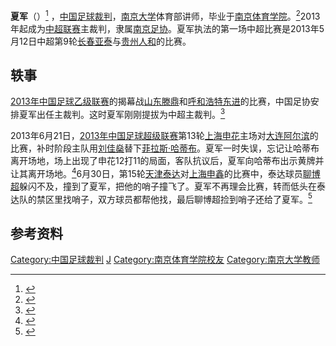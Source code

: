 {{infobox Football official
|                name = 夏军
|               image = 
|            fullname = 
|         dateofbirth = {{birth date and age|1977|2|10}}
|         cityofbirth = 
|      countryofbirth = [[中华人民共和国|中华人民共和国]]
|         dateofdeath = 
|         cityofdeath = 
|      countryofdeath = 
|     otheroccupation = 
|               years = ?<br>?<br>2013 - 
|              league = [[中乙联赛|中乙联赛]]<br>[[中甲联赛|中甲联赛]]<br>[[中超联赛|中超联赛]]
|                role = [[球證|球證]]<br>[[球證|球證]]<br>[[球證|球證]]
|  internationalyears = 
|       confederation = 
|   internationalrole = 
}}
'''夏军'''（{{bd|1977年|2月10日}}）<ref>{{cite web|title=Referee profile of Jun Xia|url=http://www.transfermarkt.co.uk/en/xia/profil/schiedsrichter_8994.html|publisher=Transfermarkt|accessdate=2013-06-22}}{{dead link|date=2017年12月 |bot=InternetArchiveBot |fix-attempted=yes }}</ref> ，[[中国|中国]][[足球裁判|足球裁判]]，[[南京大学|南京大学]]体育部讲师，毕业于[[南京体育学院|南京体育学院]]。<ref>{{cite web|title=师资队伍|url=http://tyb.nju.edu.cn/jbgk/index.aspx|work=基本情况|publisher=南京大学体育部|accessdate=2013-06-22|deadurl=yes|archiveurl=https://web.archive.org/web/20130730093702/http://tyb.nju.edu.cn/jbgk/index.aspx|archivedate=2013-07-30}}</ref>2013年起成为[[中超联赛|中超联赛]]主裁判，隶属[[南京足协|南京足协]]。夏军执法的第一场中超比赛是2013年5月12日中超第9轮[[长春亚泰|长春亚泰]]与[[贵州人和|贵州人和]]的比赛。

== 轶事 ==
[[2013年中国足球乙级联赛|2013年中国足球乙级联赛]]的揭幕战[[山东滕鼎|山东滕鼎]]和[[呼和浩特东进|呼和浩特东进]]的比赛，中国足协安排夏军出任主裁判。这时夏军刚刚提拔为中超主裁判。<ref>{{cite news|title=中乙第1轮裁判：中超裁判夏军执法中乙开幕式|url=http://news.cfareferee.com/index.php/773.html|accessdate=2013-06-22|newspaper=足球裁判新闻网|date=2013-05-02|deadurl=yes|archiveurl=https://web.archive.org/web/20131123105221/http://news.cfareferee.com/index.php/773.html|archivedate=2013-11-23}}</ref>

2013年6月21日，[[2013年中国足球超级联赛|2013年中国足球超级联赛]]第13轮[[上海申花|上海申花]]主场对[[大连阿尔滨|大连阿尔滨]]的比赛，补时阶段主队用[[刘佳燊|刘佳燊]]替下[[菲拉斯·哈蒂布|菲拉斯·哈蒂布]]。夏军一时失误，忘记让哈蒂布离开场地，场上出现了申花12打11的局面，客队抗议后，夏军向哈蒂布出示黄牌并让其离开场地。<ref>{{cite news|title=申花外援竟不知已被换! 申花12打11裁判出错(图)|url=http://sports.sina.com.cn/j/2013-06-21/22486632094.shtml|accessdate=2013-06-22|newspaper=新浪体育|date=2013-06-21|archive-date=2013-07-04|archive-url=https://web.archive.org/web/20130704203435/http://sports.sina.com.cn/j/2013-06-21/22486632094.shtml|dead-url=no}}</ref>6月30日，第15轮[[天津泰达|天津泰达]]对[[上海申鑫|上海申鑫]]的比赛中，泰达球员[[聊博超|聊博超]]躲闪不及，撞到了夏军，把他的哨子撞飞了。夏军不再理会比赛，转而低头在泰达队的禁区里找哨子，双方球员都帮他找，最后聊博超捡到哨子还给了夏军。<ref>{{cite news|title=罕见!裁判被撞后哨子丢了 弃管比赛禁区转圈找哨|url=http://sports.163.com/13/0701/12/92MSDJFC00051C89.html|accessdate=2014-09-22|newspaper=扬子晚报|date=2013-07-01|archive-url=https://web.archive.org/web/20150718064112/http://sports.163.com/13/0701/12/92MSDJFC00051C89.html|archive-date=2015-07-18|dead-url=yes}}</ref>

== 参考资料 ==
{{reflist}}

{{2013年中国足球联赛裁判}}
{{2014年中国足球联赛裁判}}
{{2016年中国足球联赛裁判}}
{{2017年中国足球联赛裁判}}
{{2018年中国足球联赛裁判}}

{{DEFAULTSORT:Xia Jun}}

[[Category:中国足球裁判|Category:中国足球裁判]]
[[Category:夏姓|J]]
[[Category:南京体育学院校友|Category:南京体育学院校友]]
[[Category:南京大学教师|Category:南京大学教师]]